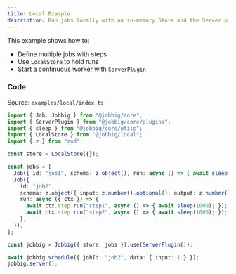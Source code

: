 ```yaml
---
title: Local Example
description: Run jobs locally with an in-memory Store and the Server plugin. This is basically only used testing. 
---
```


This example shows how to:

- Define multiple jobs with steps
- Use `LocalStore` to hold runs
- Start a continuous worker with `ServerPlugin`

### Code

Source: `examples/local/index.ts`

```ts
import { Job, Jobbig } from "@jobbig/core";
import { ServerPlugin } from "@jobbig/core/plugins";
import { sleep } from "@jobbig/core/utils";
import { LocalStore } from "@jobbig/local";
import { z } from "zod";

const store = LocalStore({});

const jobs = [
  Job({ id: "job1", schema: z.object(), run: async () => { await sleep(1000); } }),
  Job({
    id: "job2",
    schema: z.object({ input: z.number().optional(), output: z.number().optional() }),
    run: async ({ ctx }) => {
      await ctx.step.run("step1", async () => { await sleep(1000); });
      await ctx.step.run("step2", async () => { await sleep(1000); });
    },
  }),
];

const jobbig = Jobbig({ store, jobs }).use(ServerPlugin());

await jobbig.schedule({ jobId: "job2", data: { input: 1 } });
jobbig.server();
```


